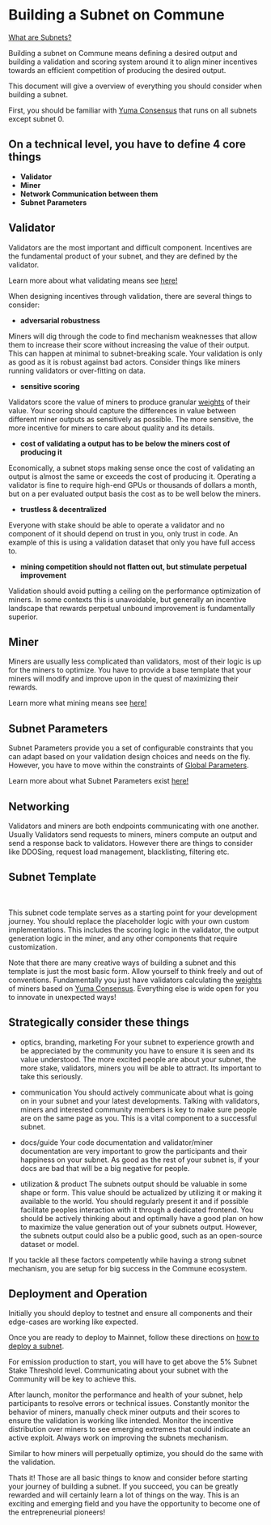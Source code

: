 
# Building a Subnet on Commune

[What are Subnets?](/docs/subnets/what-is-a-subnet)

Building a subnet on Commune means defining a desired output and building a validation and scoring system around it to align miner incentives towards an efficient competition of producing the desired output.

This document will give a overview of everything you should consider when building a subnet.

First, you should be familiar with [Yuma Consensus](/docs/subspace/yuma-consensus) that runs on all subnets except subnet 0.

## On a technical level, you have to define 4 core things

- **Validator**
- **Miner**
- **Network Communication between them**
- **Subnet Parameters**

## Validator

Validators are the most important and difficult component. Incentives are the fundamental product of your subnet, and they are defined by the validator.

Learn more about what validating means see [here!](/docs/validating/what-is-validating)

When designing incentives through validation, there are several things to consider:

- **adversarial robustness**

Miners will dig through the code to find mechanism weaknesses that allow them to increase their score without increasing the value of their output. This can happen at minimal to subnet-breaking scale. Your validation is only as good as it is robust against bad actors. Consider things like miners running validators or over-fitting on data.

- **sensitive scoring**

Validators score the value of miners to produce granular [weights](/docs/concepts/weight-system) of their value. Your scoring should capture the differences in value between different miner outputs as sensitively as possible. The more sensitive, the more incentive for miners to care about quality and its details.

- **cost of validating a output has to be below the miners cost of producing it**

Economically, a subnet stops making sense once the cost of validating an output is almost the same or exceeds the cost of producing it. Operating a validator is fine to require high-end GPUs or thousands of dollars a month, but on a per evaluated output basis the cost as to be well below the miners.

- **trustless & decentralized**

Everyone with stake should be able to operate a validator and no component of it should depend on trust in you, only trust in code. An example of this is using a validation dataset that only you have full access to.

- **mining competition should not flatten out, but stimulate perpetual improvement**

Validation should avoid putting a ceiling on the performance optimization of miners. In some contexts this is unavoidable, but generally an incentive landscape that rewards perpetual unbound improvement is fundamentally superior.

## Miner

Miners are usually less complicated than validators, most of their logic is up for the miners to optimize. You have to provide a base template that your miners will modify and improve upon in the quest of maximizing their rewards.

Learn more what mining means see [here!](/docs/mining/what-is-mining)

## Subnet Parameters

Subnet Parameters provide you a set of configurable constraints that you can adapt based on your validation design choices and needs on the fly. However, you have to move within the constraints of [Global Parameters](/docs/subspace/global-parameters).

Learn more about what Subnet Parameters exist [here!](/docs/subnets/subnet-parameter)

## Networking

Validators and miners are both endpoints communicating with one another. Usually Validators send requests to miners, miners compute an output and send a response back to validators. However there are things to consider like DDOSing, request load management, blacklisting, filtering etc.

## Subnet Template

<SubnetTemplateCards />

<br />

This subnet code template serves as a starting point for your development journey. You should replace the placeholder logic with your own custom implementations. This includes the scoring logic in the validator, the output generation logic in the miner, and any other components that require customization.

Note that there are many creative ways of building a subnet and this template is just the most basic form. Allow yourself to think freely and out of conventions. Fundamentally you just have validators calculating the [weights](/docs/concepts/weight-system) of miners based on [Yuma Consensus](/docs/subspace/yuma-consensus). Everything else is wide open for you to innovate in unexpected ways!

## Strategically consider these things

- optics, branding, marketing
  For your subnet to experience growth and be appreciated by the community you have to ensure it is seen and its value understood. The more excited people are about your subnet, the more stake, validators, miners you will be able to attract. Its important to take this seriously.

- communication
  You should actively communicate about what is going on in your subnet and your latest developments. Talking with validators, miners and interested community members is key to make sure people are on the same page as you. This is a vital component to a successful subnet.

- docs/guide
  Your code documentation and validator/miner documentation are very important to grow the participants and their happiness on your subnet. As good as the rest of your subnet is, if your docs are bad that will be a big negative for people.

- utilization & product
  The subnets output should be valuable in some shape or form. This value should be actualized by utilizing it or making it available to the world. You should regularly present it and if possible facilitate peoples interaction with it through a dedicated frontend. You should be actively thinking about and optimally have a good plan on how to maximize the value generation out of your subnets output. However, the subnets output could also be a public good, such as an open-source dataset or model.

If you tackle all these factors competently while having a strong subnet mechanism, you are setup for big success in the Commune ecosystem.

## Deployment and Operation

Initially you should deploy to testnet and ensure all components and their edge-cases are working like expected.

Once you are ready to deploy to Mainnet, follow these directions on [how to deploy a subnet](/docs/subnets/deploying-a-subnet).

For emission production to start, you will have to get above the 5% Subnet Stake Threshold level. Communicating about your subnet with the Community will be key to achieve this.

After launch, monitor the performance and health of your subnet, help participants to resolve errors or technical issues. Constantly monitor the behavior of miners, manually check miner outputs and their scores to ensure the validation is working like intended. Monitor the incentive distribution over miners to see emerging extremes that could indicate an active exploit. Always work on improving the subnets mechanism.

Similar to how miners will perpetually optimize, you should do the same with the validation.

Thats it! Those are all basic things to know and consider before starting your journey of building a subnet. If you succeed, you can be greatly rewarded and will certainly learn a lot of things on the way. This is an exciting and emerging field and you have the opportunity to become one of the entrepreneurial pioneers!
